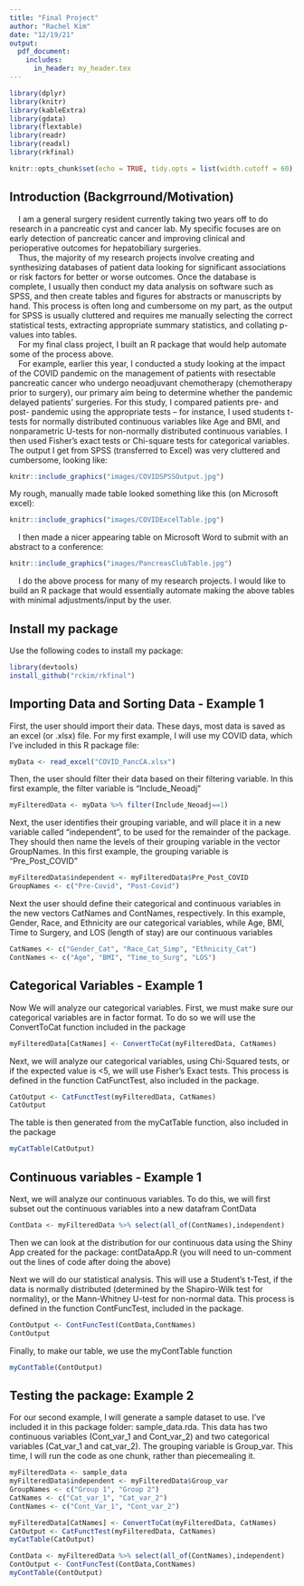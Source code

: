 ```yaml
---
title: "Final Project"
author: "Rachel Kim"
date: "12/19/21"
output: 
  pdf_document:
    includes:
      in_header: my_header.tex
---
```


```r
library(dplyr)
library(knitr)
library(kableExtra)
library(gdata)
library(flextable)
library(readr)
library(readxl)
library(rkfinal)

knitr::opts_chunk$set(echo = TRUE, tidy.opts = list(width.cutoff = 60), tidy = TRUE)
```

## Introduction (Backgrround/Motivation)

|     I am a general surgery resident currently taking two years off to do research in a pancreatic cyst and cancer lab. My specific focuses are on early detection of pancreatic cancer and improving clinical and perioperative outcomes for hepatobiliary surgeries. 

|     Thus, the majority of my research projects involve creating and synthesizing databases of patient data looking for significant associations or risk factors for better or worse outcomes. Once the database is complete, I usually then conduct my data analysis on software such as SPSS, and then create tables and figures for abstracts or manuscripts by hand. This process is often long and cumbersome on my part, as the output for SPSS is usually cluttered and requires me manually selecting the correct statistical tests, extracting appropriate summary statistics, and collating p-values into tables. 

|     For my final class project, I built an R package that would help automate some of the process above.

|     For example, earlier this year, I conducted a study looking at the impact of the COVID pandemic on the management of patients with resectable pancreatic cancer who undergo neoadjuvant chemotherapy (chemotherapy prior to surgery), our primary aim being to determine whether the pandemic delayed patients’ surgeries. For this study, I compared patients pre- and post- pandemic using the appropriate tests – for instance, I used students t-tests for normally distributed continuous variables like Age and BMI, and nonparametric U-tests for non-normally distributed continuous variables. I then used Fisher’s exact tests or Chi-square tests for categorical variables. The output I get from SPSS (transferred to Excel) was very cluttered and cumbersome, looking like: 

```r
knitr::include_graphics("images/COVIDSPSSOutput.jpg")
```

My rough, manually made table looked something like this (on Microsoft excel): 


```r
knitr::include_graphics("images/COVIDExcelTable.jpg")
```

|     I then made a nicer appearing table on Microsoft Word to submit with an abstract to a conference:

```r
knitr::include_graphics("images/PancreasClubTable.jpg")
```

|     I do the above process for many of my research projects. I would like to build an R package that would essentially automate making the above tables with minimal adjustments/input by the user.

## Install my package
Use the following codes to install my package:

```r
library(devtools)
install_github("rckim/rkfinal")
```


## Importing Data and Sorting Data - Example 1

First, the user should import their data. These days, most data is saved as an excel (or .xlsx) file. For my first example, I will use my COVID data, which I've included in this R package file:

```r
myData <- read_excel("COVID_PancCA.xlsx")
```

Then, the user should filter their data based on their filtering variable. In this first example, the filter variable is "Include_Neoadj"

```r
myFilteredData <- myData %>% filter(Include_Neoadj==1)
```

Next, the user identifies their grouping variable, and will place it in a new variable called "independent", to be used for the remainder of the package. They should then name the levels of their grouping variable in the vector GroupNames. In this first example, the grouping variable is "Pre_Post_COVID"

```r
myFilteredData$independent <- myFilteredData$Pre_Post_COVID
GroupNames <- c("Pre-Covid", "Post-Covid")
```

Next the user should define their categorical and continuous variables in the new vectors CatNames and ContNames, respectively. In this example, Gender, Race, and Ethnicity are our categorical variables, while Age, BMI, Time to Surgery, and LOS (length of stay) are our continuous variables 

```r
CatNames <- c("Gender_Cat", "Race_Cat_Simp", "Ethnicity_Cat")
ContNames <- c("Age", "BMI", "Time_to_Surg", "LOS")
```

## Categorical Variables - Example 1

Now We will analyze our categorical variables. First, we must make sure our categorical variables are in factor format. To do so we will use the ConvertToCat function included in the package

```r
myFilteredData[CatNames] <- ConvertToCat(myFilteredData, CatNames)

```

Next, we will analyze our categorical variables, using Chi-Squared tests, or if the expected value is <5, we will use Fisher's Exact tests. This process is defined in the function CatFunctTest, also included in the package.

```r
CatOutput <- CatFunctTest(myFilteredData, CatNames)
CatOutput

```
The table is then generated from the myCatTable function, also included in the package

```r
myCatTable(CatOutput)
```

## Continuous variables - Example 1

Next, we will analyze our continuous variables. To do this, we will first subset out the continuous variables into a new datafram ContData

```r
ContData <- myFilteredData %>% select(all_of(ContNames),independent)
```

Then we can look at the distribution for our continuous data using the Shiny App created for the package: contDataApp.R (you will need to un-comment out the lines of code after doing the above)

Next we will do our statistical analysis. This will use a Student's t-Test, if the data is normally distributed (determined by the Shapiro-Wilk test for normality), or the Mann-Whitney U-test for non-normal data. This process is defined in the function ContFuncTest, included in the package. 

```r
ContOutput <- ContFuncTest(ContData,ContNames)
ContOutput
```

Finally, to make our table, we use the myContTable function

```r
myContTable(ContOutput)
```
## Testing the package: Example 2

For our second example, I will generate a sample dataset to use. I've included it in this package folder: sample_data.rda. This data has two continuous variables (Cont_var_1 and Cont_var_2) and two categorical variables (Cat_var_1 and cat_var_2). The grouping variable is Group_var. This time, I will run the code as one chunk, rather than piecemealing it. 

```r
myFilteredData <- sample_data
myFilteredData$independent <- myFilteredData$Group_var
GroupNames <- c("Group 1", "Group 2")
CatNames <- c("Cat_var_1", "Cat_var_2")
ContNames <- c("Cont_Var_1", "Cont_var_2")

myFilteredData[CatNames] <- ConvertToCat(myFilteredData, CatNames)
CatOutput <- CatFunctTest(myFilteredData, CatNames)
myCatTable(CatOutput)

ContData <- myFilteredData %>% select(all_of(ContNames),independent)
ContOutput <- ContFuncTest(ContData,ContNames)
myContTable(ContOutput)
```

